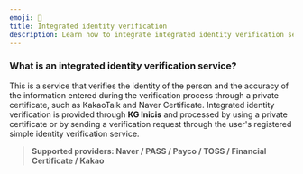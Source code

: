 ```yaml
---
emoji: 🚚
title: Integrated identity verification
description: Learn how to integrate integrated identity verification service.
---
```





### What is an integrated identity verification service?

This is a service that verifies the identity of the person and the accuracy of the information entered during the verification process through a private certificate, such as KakaoTalk and Naver Certificate. Integrated identity verification is provided through **KG Inicis** and processed by using a private certificate or by sending a verification request through the user's registered simple identity verification service.

> **Supported providers: Naver / PASS / Payco / TOSS / Financial Certificate / Kakao**

<Figure src="/gitbook-assets/en/image (57).png" caption="Sample integrated authentication page" />

